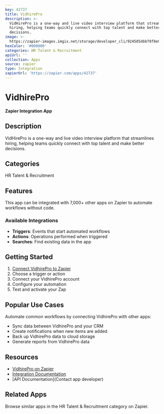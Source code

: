 ```yaml
---
key: 42737
title: VidhirePro
description: >-
  VidHirePro is a one-way and live video interview platform that streamlines
  hiring, helping teams quickly connect with top talent and make better
  decisions.
image: >-
  https://zapier-images.imgix.net/storage/developer_cli/924585dbbf0f8e9c172c817fa956fbfc.png?auto=format%2Ccompress&ixlib=python-3.0.0&q=50
hexColor: '#000000'
categories: HR Talent & Recruitment
apiUrl: ''
collection: Apps
source: zapier
type: Integration
zapierUrl: 'https://zapier.com/apps/42737'
---
```

# VidhirePro

**Zapier Integration App**

## Description

VidHirePro is a one-way and live video interview platform that streamlines hiring, helping teams quickly connect with top talent and make better decisions.

## Categories

HR Talent & Recruitment

## Features

This app can be integrated with 7,000+ other apps on Zapier to automate workflows without code.

### Available Integrations

- **Triggers**: Events that start automated workflows
- **Actions**: Operations performed when triggered
- **Searches**: Find existing data in the app

## Getting Started

1. [Connect VidhirePro to Zapier](https://zapier.com/apps/42737)
2. Choose a trigger or action
3. Connect your VidhirePro account
4. Configure your automation
5. Test and activate your Zap

## Popular Use Cases

Automate common workflows by connecting VidhirePro with other apps:

- Sync data between VidhirePro and your CRM
- Create notifications when new items are added
- Back up VidhirePro data to cloud storage
- Generate reports from VidhirePro data

## Resources

- [VidhirePro on Zapier](https://zapier.com/apps/42737)
- [Integration Documentation](https://zapier.com/apps/42737/integrations)
- [API Documentation](Contact app developer)

## Related Apps

Browse similar apps in the HR Talent & Recruitment category on Zapier.
